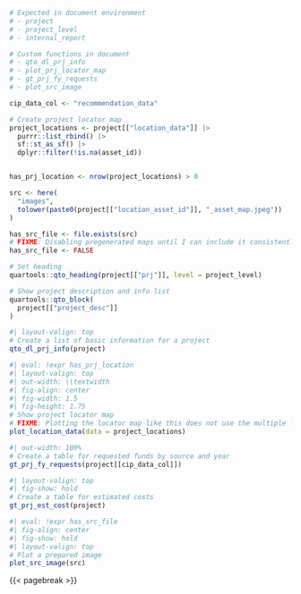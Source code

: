 ```r
# Expected in document environment
# - project
# - project_level
# - internal_report

# Custom functions in document
# - qto_dl_prj_info
# - plot_prj_locator_map
# - gt_prj_fy_requests
# - plot_src_image

cip_data_col <- "recommendation_data"

# Create project locator map
project_locations <- project[["location_data"]] |>
  purrr::list_rbind() |>
  sf::st_as_sf() |>
  dplyr::filter(!is.na(asset_id))


has_prj_location <- nrow(project_locations) > 0

src <- here(
  "images",
  tolower(paste0(project[["location_asset_id"]], "_asset_map.jpeg"))
)

has_src_file <- file.exists(src)
# FIXME: Disabling pregenerated maps until I can include it consistently
has_src_file <- FALSE
```

```r
# Set heading
quartools::qto_heading(project[["prj"]], level = project_level)

# Show project description and info list
quartools::qto_block(
  project[["project_desc"]]
)
```

::: {layout="[ 60, 45 ]"}
<div>

```r
#| layout-valign: top
# Create a list of basic information for a project
qto_dl_prj_info(project)
```

</div>

<div>

```r
#| eval: !expr has_prj_location
#| layout-valign: top
#| out-width: \\textwidth
#| fig-align: center
#| fig-width: 1.5
#| fig-height: 1.75
# Show project locator map
# FIXME: Plotting the locator map like this does not use the multiple location values
plot_location_data(data = project_locations)
```

</div>
:::

```r
#| out-width: 100%
# Create a table for requested funds by source and year
gt_prj_fy_requests(project[[cip_data_col]])
```

::: {layout="[ 40, 60 ]" layout-valign="top"}
<div>

```r
#| layout-valign: top
#| fig-show: hold
# Create a table for estimated costs
gt_prj_est_cost(project)
```

</div>

<div>

```r
#| eval: !expr has_src_file
#| fig-align: center
#| fig-show: hold
#| layout-valign: top
# Plot a prepared image
plot_src_image(src)
```

</div>
:::

{{< pagebreak >}}
